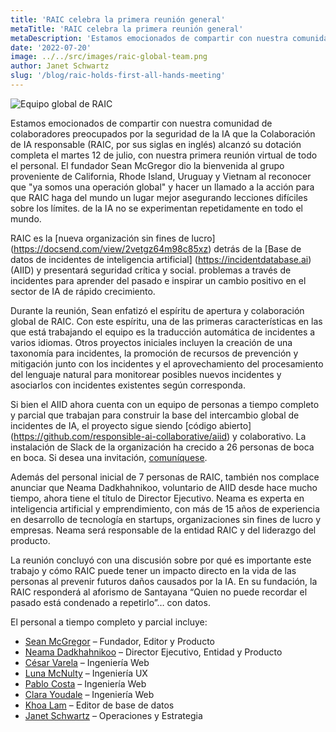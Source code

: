 ```yaml
---
title: 'RAIC celebra la primera reunión general'
metaTitle: 'RAIC celebra la primera reunión general'
metaDescription: 'Estamos emocionados de compartir con nuestra comunidad de colaboradores preocupados por la seguridad de la IA que la Colaboración de IA responsable (RAIC, por sus siglas en inglés) alcanzó su dotación total el martes 12 de julio, con nuestra primera reunión virtual de personal.'
date: '2022-07-20'
image: ../../src/images/raic-global-team.png
author: Janet Schwartz
slug: '/blog/raic-holds-first-all-hands-meeting'
---
```


![Equipo global de RAIC](../../src/images/raic-global-team.png)

Estamos emocionados de compartir con nuestra comunidad de colaboradores preocupados por la seguridad de la IA que la Colaboración de IA responsable (RAIC, por sus siglas en inglés) alcanzó su dotación completa el martes 12 de julio, con nuestra primera reunión virtual de todo el personal. El fundador Sean McGregor dio la bienvenida al grupo proveniente de California, Rhode Island, Uruguay y Vietnam al reconocer que "ya somos una operación global" y hacer un llamado a la acción para que RAIC haga del mundo un lugar mejor asegurando lecciones difíciles sobre los límites. de la IA no se experimentan repetidamente en todo el mundo.

RAIC es la [nueva organización sin fines de lucro] (https://docsend.com/view/2vetgz64m98c85xz) detrás de la [Base de datos de incidentes de inteligencia artificial] (https://incidentdatabase.ai) (AIID) y presentará seguridad crítica y social. problemas a través de incidentes para aprender del pasado e inspirar un cambio positivo en el sector de IA de rápido crecimiento.

Durante la reunión, Sean enfatizó el espíritu de apertura y colaboración global de RAIC. Con este espíritu, una de las primeras características en las que está trabajando el equipo es la traducción automática de incidentes a varios idiomas. Otros proyectos iniciales incluyen la creación de una taxonomía para incidentes, la promoción de recursos de prevención y mitigación junto con los incidentes y el aprovechamiento del procesamiento del lenguaje natural para monitorear posibles nuevos incidentes y asociarlos con incidentes existentes según corresponda.

Si bien el AIID ahora cuenta con un equipo de personas a tiempo completo y parcial que trabajan para construir la base del intercambio global de incidentes de IA, el proyecto sigue siendo [código abierto] (https://github.com/responsible-ai-collaborative/aiid) y colaborativo. La instalación de Slack de la organización ha crecido a 26 personas de boca en boca. Si desea una invitación, [comuníquese](https://incidentdatabase.ai/contact).

Además del personal inicial de 7 personas de RAIC, también nos complace anunciar que Neama Dadkhahnikoo, voluntario de AIID desde hace mucho tiempo, ahora tiene el título de Director Ejecutivo. Neama es experta en inteligencia artificial y emprendimiento, con más de 15 años de experiencia en desarrollo de tecnología en startups, organizaciones sin fines de lucro y empresas. Neama será responsable de la entidad RAIC y del liderazgo del producto.

La reunión concluyó con una discusión sobre por qué es importante este trabajo y cómo RAIC puede tener un impacto directo en la vida de las personas al prevenir futuros daños causados ​​por la IA. En su fundación, la RAIC responderá al aforismo de Santayana “Quien no puede recordar el pasado está condenado a repetirlo”… con datos.

El personal a tiempo completo y parcial incluye:

- [Sean McGregor](https://seanbmcgregor.com) – Fundador, Editor y Producto
- [Neama Dadkhahnikoo](http://linkedin.com/in/neama) – Director Ejecutivo, Entidad y Producto
- [César Varela](https://cesarvarela.com) – Ingeniería Web
- [Luna McNulty](https://lmcnulty.me) – Ingeniería UX
- [Pablo Costa](https://www.linkedin.com/in/pablo-costa) – Ingeniería Web
- [Clara Youdale](https://www.clarayoudale.com) – Ingeniería Web
- [Khoa Lam](http://linkedin.com/in/khoalklam) – Editor de base de datos
- [Janet Schwartz](https://www.linkedin.com/in/janet-boutilier-schwartz) – Operaciones y Estrategia